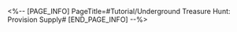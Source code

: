 <%-- [PAGE_INFO]
PageTitle=#Tutorial/Underground Treasure Hunt: Provision Supply#
[END_PAGE_INFO] --%>
{{Tutorial
|sort      = 801006
|title     = Underground Treasure Hunt: Provision Supply
|subtitle  = 
|type      = 
|about     = 
|image1    = Tutorial Underground Treasure Hunt Provision Supply 1.png{{subst:void|<!--$UPLOAD:<<SpriteOutput/TutorialPic/TutorialPage_801006.png>-<Tutorial Underground Treasure Hunt Provision Supply 1.png>>}}
|text1     = {{Color|h|nobold=1|Provision Supplies}} will replenish the Stamina needed for exploration. Once Stamina is exhausted, it will instead consume {{Color|h|nobold=1|HP}}.
}}